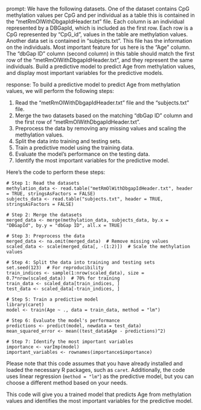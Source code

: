 prompt:
We have the following datasets. One of the dataset contains CpG methylation values per CpG and per individual as a table this is contained in the “metRmOlWithDbgapIdHeader.txt” file. Each column is an individual represented by a DBGapId, which is included as the first row. Each row is a CpG represented by "CpG_id", values in the table are methylation values. Another data set is contained in “subjects.txt”. This file has the information on the individuals. Most important feature for us here is the "Age" column. The "dbGap ID" column (second column) in this table should match the first row of the "metRmOlWithDbgapIdHeader.txt", and they represent the same individuals. Build a predictive model to predict Age from methylation values, and display most important variables for the predictive models. 

response:
To build a predictive model to predict Age from methylation values, we will perform the following steps:

1. Read the "metRmOlWithDbgapIdHeader.txt" file and the "subjects.txt" file.
2. Merge the two datasets based on the matching "dbGap ID" column and the first row of "metRmOlWithDbgapIdHeader.txt".
3. Preprocess the data by removing any missing values and scaling the methylation values.
4. Split the data into training and testing sets.
5. Train a predictive model using the training data.
6. Evaluate the model's performance on the testing data.
7. Identify the most important variables for the predictive model.

Here's the code to perform these steps:

```
# Step 1: Read the datasets
methylation_data <- read.table("metRmOlWithDbgapIdHeader.txt", header = TRUE, stringsAsFactors = FALSE)
subjects_data <- read.table("subjects.txt", header = TRUE, stringsAsFactors = FALSE)

# Step 2: Merge the datasets
merged_data <- merge(methylation_data, subjects_data, by.x = "DBGapId", by.y = "dbGap ID", all.x = TRUE)

# Step 3: Preprocess the data
merged_data <- na.omit(merged_data)  # Remove missing values
scaled_data <- scale(merged_data[, -(1:2)])  # Scale the methylation values

# Step 4: Split the data into training and testing sets
set.seed(123)  # For reproducibility
train_indices <- sample(1:nrow(scaled_data), size = 0.7*nrow(scaled_data))  # 70% for training
train_data <- scaled_data[train_indices, ]
test_data <- scaled_data[-train_indices, ]

# Step 5: Train a predictive model
library(caret)
model <- train(Age ~ ., data = train_data, method = "lm")

# Step 6: Evaluate the model's performance
predictions <- predict(model, newdata = test_data)
mean_squared_error <- mean((test_data$Age - predictions)^2)

# Step 7: Identify the most important variables
importance <- varImp(model)
important_variables <- rownames(importance$importance)
```

Please note that this code assumes that you have already installed and loaded the necessary R packages, such as `caret`. Additionally, the code uses linear regression (`method = "lm"`) as the predictive model, but you can choose a different method based on your needs.

This code will give you a trained model that predicts Age from methylation values and identifies the most important variables for the predictive model.
